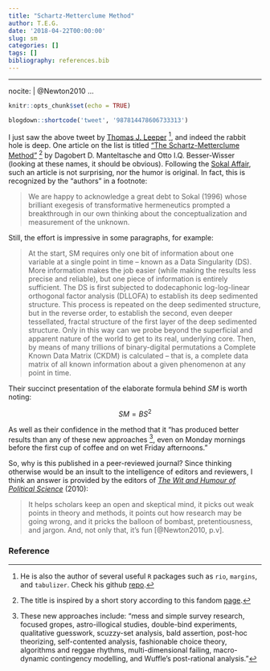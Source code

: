 ```yaml
---
title: "Schartz-Metterclume Method"
author: T.E.G.
date: '2018-04-22T00:00:00'
slug: sm
categories: []
tags: []
bibliography: references.bib
---
```


---
nocite: | 
  @Newton2010
...

```r
knitr::opts_chunk$set(echo = TRUE)
```

```r
blogdown::shortcode('tweet', '987814478606733313')
```

I just saw the above tweet by [Thomas J. Leeper](https://thomasleeper.com/) [^1], and indeed the rabbit hole is deep. One article on the list is titled ["The Schartz-Metterclume Method"](http://journals.sagepub.com/doi/abs/10.1177/095169280201400108) [^2] by Dagobert D. Manteltasche and Otto I.Q. Besser-Wisser (looking at these names, it should be obvious). Following the [Sokal Affair](https://en.wikipedia.org/wiki/Sokal_affair), such an article is not surprising, nor the humor is original. In fact, this is recognized by the "authors" in a footnote:

> We are happy to acknowledge a great debt to Sokal (1996) whose brilliant exegesis of transformative hermeneutics prompted a breakthrough in our own thinking about the conceptualization and measurement of the unknown. 

Still, the effort is impressive in some paragraphs, for example:

> At the start, SM requires only one bit of information about one variable at a single point in time -- known as a Data Singularity (DS). More information makes the job easier (while making the results less precise and reliable), but one piece of information is entirely sufficient. The DS is first subjected to dodecaphonic log-log-linear orthogonal factor analysis (DLLOFA) to establish its deep sedimented structure. This process is repeated on the deep sedimented structure, but in the reverse order, to establish the second, even deeper tessellated, fractal structure of the first layer of the deep sedimented structure. Only in this way can we probe beyond the superficial and apparent nature of the world to get to its real, underlying core. Then, by means of many trillions of binary-digital permutations a Complete Known Data Matrix (CKDM) is calculated -- that is, a complete data matrix of all known information about a given phenomenon at any point in time.

Their succinct presentation of the elaborate formula behind *SM* is worth noting:

$$SM=BS^2$$

As well as their confidence in the method that it "has produced better results than any of these new approaches [^3], even on Monday mornings before the first cup of coffee and on wet Friday afternoons."

So, why is this published in a peer-reviewed journal? Since thinking otherwise would be an insult to the intelligence of editors and reviewers, I think an answer is provided by the editors of [*The Wit and Humour of Political Science*](http://press.ecpr.eu/book_details.asp?bookTitleID=36) (2010):

> It helps scholars keep an open and skeptical mind, it picks out weak points in theory and methods, it points out how research may be going wrong, and it pricks the balloon of bombast, pretentiousness, and jargon. And, not only that, it’s fun [@Newton2010, p.v].  

### Reference

[^1]: He is also the author of several useful `R` packages such as `rio`, `margins`, and `tabulizer`. Check his github [repo](https://github.com/leeper).  

[^2]: The title is inspired by a short story according to this fandom [page](http://literature.wikia.com/wiki/The_Schartz-Metterklume_Method). 

[^3]: These new approaches include: "mess and simple survey research, focused gropes, astro-illogical studies, double-bind experiments, qualitative guesswork, scuzzy-set analysis, bald assertion, post-hoc theorizing, self-contented analysis, fashionable choice theory, algorithms and reggae rhythms, multi-dimensional failing, macro-dynamic contingency modelling, and Wuffle's post-rational analysis."

